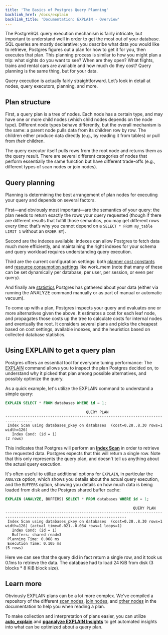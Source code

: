 ```yaml
---
title: 'The Basics of Postgres Query Planning'
backlink_href: /docs/explain
backlink_title: 'Documentation: EXPLAIN - Overview'
---
```


The PostgreSQL query execution mechanism is fairly intricate, but important to understand well in order to get the most out of your database. SQL queries are mostly declarative: you describe what data you would like to retrieve, Postgres figures out a plan for how to get it for you, then executes that plan. This planning process is similar to how you might plan a trip: what sights do you want to see? When are they open? What flights, trains and rental cars are available and how much do they cost? Query planning is the same thing, but for your data.

Query execution is actually fairly straightforward. Let’s look in detail at nodes, query executors, planning, and more.

## Plan structure

First, a query plan is a tree of nodes. Each node has a certain type, and may have one or more child nodes (which child nodes depends on the node type). Different node types behave differently, but the overall mechanism is the same: a parent node pulls data from its children row by row. The children either produce data directly (e.g., by reading it from tables) or pull from _their_ children.

The query executor itself pulls rows from the root node and returns them as the query result. There are several different categories of nodes that perform essentially the same function but have different trade-offs (e.g., different types of scan nodes or join nodes).

## Query planning

Planning is determining the best arrangement of plan nodes for executing your query and depends on several factors.

First—and obviously most important—are the semantics of your query: the plan needs to return exactly the rows your query requested (though if there are different results that fulfill those semantics, you may get different rows every time: that’s why you cannot depend on a `SELECT * FROM my_table LIMIT 1` without an `ORDER BY`).

Second are the indexes available: indexes can allow Postgres to fetch data much more efficiently, and maintaining the right indexes for your schema and query workload requires understanding query execution.

Third are the current configuration settings: both [planner cost constants](https://www.postgresql.org/docs/current/runtime-config-query.html#RUNTIME-CONFIG-QUERY-CONSTANTS) and [resource consumption settings](https://www.postgresql.org/docs/current/runtime-config-resource.html) like work\_mem (note that many of these can be set dynamically per database, per user, per session, or even per query).

And finally are [statistics](https://www.postgresql.org/docs/current/view-pg-stats.html) Postgres has gathered about your data (either via running the ANALYZE command manually or as part of manual or automatic vacuum).

To come up with a plan, Postgres inspects your query and evaluates one or more alternatives given the above. It estimates a cost for each leaf node, and propagates those costs up the tree to calculate costs for internal nodes and eventually the root. It considers several plans and picks the cheapest based on cost settings, available indexes, and the heuristics based on collected database statistics.

## Using EXPLAIN to get a query plan

Postgres offers an essential tool for everyone tuning performance: The [EXPLAIN](https://www.postgresql.org/docs/current/using-explain.html) command allows you to inspect the plan Postgres decided on, to understand why it picked that plan among possible alternatives, and possibly optimize the query.

As a quick example, let's utilize the EXPLAIN command to understand a simple query:

```sql
EXPLAIN SELECT * FROM databases WHERE id = 1;
```
```
                                    QUERY PLAN                                    
----------------------------------------------------------------------------------
 Index Scan using databases_pkey on databases  (cost=0.28..8.30 rows=1 width=126)
   Index Cond: (id = 1)
(2 rows)
```

This indicates that Postgres will perform an **[Index Scan](/docs/explain/scan-nodes/index-scan)** in order to retrieve the requested data. Postgres expects that this will return a single row. Note that this only represents the query plan, and doesn't tell us anything about the actual query execution.

It's often useful to utilize additional options for `EXPLAIN`, in particular the `ANALYZE` option, which shows you details about the actual query execution, and the `BUFFERS` option, showing you details on how much data is being loaded from disk and the Postgres shared buffer cache:

```sql
EXPLAIN (ANALYZE, BUFFERS) SELECT * FROM databases WHERE id = 1;
```
```
                                                         QUERY PLAN                                                         
----------------------------------------------------------------------------------------------------------------------------
 Index Scan using databases_pkey on databases  (cost=0.28..8.30 rows=1 width=126) (actual time=0.021..0.034 rows=1 loops=1)
   Index Cond: (id = 1)
   Buffers: shared read=3
 Planning Time: 0.068 ms
 Execution Time: 0.105 ms
(5 rows)
```

Here we can see that the query did in fact return a single row, and it took us 0.1ms to retrieve the data. The database had to load 24 KiB from disk (3 blocks * 8 KiB block size).

## Learn more

Obviously EXPLAIN plans can be a lot more complex. We've compiled a repository of the different [scan nodes](/docs/explain/scan-nodes), [join nodes](/docs/explain/join-nodes), and [other nodes](/docs/explain/other-nodes) in the documentation to help you when reading a plan.

To make collection and interpretation of plans easier, you can utilize **[auto_explain](/docs/setup/auto_explain)** and **[pganalyze EXPLAIN Insights](/docs/explain/insights)** to get automated insights into what can be optimized about a query plan.